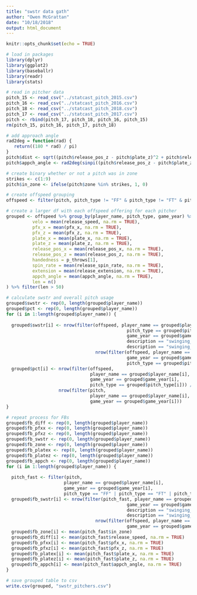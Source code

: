 ```yaml
---
title: "swstr data gath"
author: "Owen McGrattan"
date: "10/18/2018"
output: html_document
---
```


```r
knitr::opts_chunk$set(echo = TRUE)
```

```r
# load in packages
library(dplyr)
library(ggplot2)
library(baseballr)
library(readr)
library(stats)
```

```r
# read in pitcher data
pitch_15 <- read_csv("../statcast_pitch_2015.csv")
pitch_16 <- read_csv("../statcast_pitch_2016.csv")
pitch_18 <- read_csv("../statcast_pitch_2018.csv")
pitch_17 <- read_csv("../statcast_pitch_2017.csv")
pitch <- rbind(pitch_17, pitch_18, pitch_16, pitch_15)
rm(pitch_15, pitch_16, pitch_17, pitch_18)

```


```r
# add approach angle
rad2deg = function(rad) {
   return((180 * rad) / pi)
}
pitch$dist <- sqrt((pitch$release_pos_z - pitch$plate_z)^2 + pitch$release_pos_y^2)
pitch$appch_angle <- rad2deg(sinpi((pitch$release_pos_z - pitch$plate_z) / (pitch$dist)))
```

```r
# create binary whether or not a pitch was in zone
strikes <- c(1:9)
pitch$in_zone <- ifelse(pitch$zone %in% strikes, 1, 0)
```

```r
# create offspeed grouping
offspeed <- filter(pitch, pitch_type != "FF" & pitch_type != "FT" & pitch_type != "FC" & pitch_type != "SI" )
```

```r
# create a larger df with each offspeed offering for each pitcher
grouped <- offspeed %>% group_by(player_name, pitch_type, game_year) %>% summarise(
          velo = mean(release_speed, na.rm = TRUE),
          pfx_x = mean(pfx_x, na.rm = TRUE),
          pfx_z = mean(pfx_z, na.rm = TRUE),
          plate_x = mean(plate_x, na.rm = TRUE),
          plate_z = mean(plate_z, na.rm = TRUE),
          release_pos_x = mean(release_pos_x, na.rm = TRUE),
          release_pos_z = mean(release_pos_z, na.rm = TRUE),
          handedness = p_throws[1], 
          spin_rate = mean(release_spin_rate, na.rm = TRUE),
          extension = mean(release_extension, na.rm = TRUE),
          appch_angle = mean(appch_angle, na.rm = TRUE),
          len = n()
) %>% filter(len > 50)


```

```r
# calculate swstr and overall pitch usage
grouped$swstr <- rep(0, length(grouped$player_name))
grouped$pct <- rep(0, length(grouped$player_name))
for (i in 1:length(grouped$player_name)) {
  
  grouped$swstr[i] <- nrow(filter(offspeed, player_name == grouped$player_name[i], 
                                              pitch_type == grouped$pitch_type[i],
                                              game_year == grouped$game_year[i],
                                              description == "swinging_strike" |
                                              description == "swinging_strike_blocked")) / 
                                  nrow(filter(offspeed, player_name == grouped$player_name[i], 
                                              game_year == grouped$game_year[i],
                                              pitch_type == grouped$pitch_type[i]))
  grouped$pct[i] <- nrow(filter(offspeed,
                                player_name == grouped$player_name[i],
                                game_year == grouped$game_year[i],
                                pitch_type == grouped$pitch_type[i])) / 
                    nrow(filter(pitch, 
                                player_name == grouped$player_name[i],
                                game_year == grouped$game_year[i]))
}
```






```r
# repeat process for FBs
grouped$fb_diff <- rep(0, length(grouped$player_name))
grouped$fb_pfxx <- rep(0, length(grouped$player_name))
grouped$fb_pfxz <- rep(0, length(grouped$player_name))
grouped$fb_swstr <- rep(0, length(grouped$player_name))
grouped$fb_zone <- rep(0, length(grouped$player_name))
grouped$fb_platex <- rep(0, length(grouped$player_name))
grouped$fb_platez <- rep(0, length(grouped$player_name))
grouped$fb_appch <- rep(0, length(grouped$player_name))
for (i in 1:length(grouped$player_name)) {
  
  pitch_fast <- filter(pitch, 
                      player_name == grouped$player_name[i],
                      game_year == grouped$game_year[i],
                      pitch_type == "FF" | pitch_type == "FT" | pitch_type == "SI")
  grouped$fb_swstr[i] <- nrow(filter(pitch_fast, player_name == grouped$player_name[i],
                                              game_year == grouped$game_year[i],
                                              description == "swinging_strike" |
                                              description == "swinging_strike_blocked")) / 
                                  nrow(filter(offspeed, player_name == grouped$player_name[i], 
                                              game_year == grouped$game_year[i])) 
  grouped$fb_zone[i] <- mean(pitch_fast$in_zone)
  grouped$fb_diff[i] <- mean(pitch_fast$release_speed, na.rm = TRUE)
  grouped$fb_pfxx[i] <- mean(pitch_fast$pfx_x, na.rm = TRUE)
  grouped$fb_pfxz[i] <- mean(pitch_fast$pfx_z, na.rm = TRUE)
  grouped$fb_platex[i] <- mean(pitch_fast$plate_x, na.rm = TRUE)
  grouped$fb_platez[i] <- mean(pitch_fast$plate_z, na.rm = TRUE)
  grouped$fb_appch[i] <- mean(pitch_fast$appch_angle, na.rm = TRUE)
}
```

```r
# save grouped table to csv
write.csv(grouped, "swstr_pitchers.csv")
```

